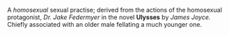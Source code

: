 A ''homosexual'' sexual practise; derived from the actions of the homosexual protagonist, ''Dr. Jake Federmyer'' in the novel '''Ulysses''' by ''James Joyce.'' Chiefly associated with an older male fellating a much younger one.